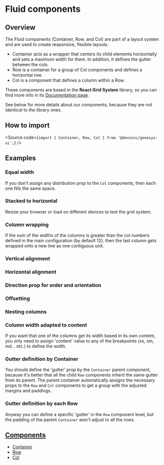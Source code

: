 

<Meta of={CasesStories} />

# Fluid components

## Overview

The Fluid components (Container, Row, and Col) are part of a layout system and are used to create responsive, flexible layouts.

- Container acts as a wrapper that centers its child elements horizontally and sets a maximum width for them.
  In addition, it defines the gutter between the cols.
- Row is a container for a group of Col components and defines a horizontal row.
- Col is a component that defines a column within a Row.

These components are based in the **React Grid System** library, so you can find more info in its [Documentation page](https://sealninja.github.io/react-grid-system/).

See below for more details about our components, because they are not identical to the library ones.

## How to import

<Source code={`import { Container, Row, Col } from '@devoinc/genesys-ui';`} />

## Examples

### Equal width

If you don't assign any distribution prop to the `Col` components, then each one fills the same space.

<Canvas of={CasesStories.EqualWidth} />

### Stacked to horizontal

Resize your browser or load on different devices to test the grid system.

<Canvas of={CasesStories.Stacked} />

### Column wrapping

If the sum of the widths of the columns is greater than the col numbers defined in the main configuration
(by default 12), then the last column gets wrapped onto a new line as one contiguous unit.

<Canvas of={CasesStories.ColumnWrapping} />

### Vertical alignment

<Canvas of={CasesStories.VerticalAlignment} />

### Horizontal alignment

<Canvas of={CasesStories.HorizontalAlignment} />

### Direction prop for order and orientation

<Canvas of={CasesStories.Order} />

### Offsetting

<Canvas of={CasesStories.Offsetting} />

### Nesting columns

<Canvas of={CasesStories.NestingColumns} />

### Column width adapted to content

If you want that one of the columns get its width based in its own content, you only need to assign
'content' value to any of the breakpoints (xs, sm, md... etc.) to define the width.

<Canvas of={CasesStories.AdaptedContent} />

### Gutter definition by Container

You should define the 'gutter' prop by the `Container` parent component, because it's better
that all the child `Row` components inherit the same gutter from its parent. The parent container
automatically assigns the necessary props to the `Row` and `Col` components to get a group
with the adjusted margins and paddings.

<Canvas of={CasesStories.GutterDefinition} />

### Gutter definition by each Row

Anyway you can define a specific 'gutter' in the `Row` component level, but the padding of the
parent `Container` won't adjust to all the rows.

<Canvas of={CasesStories.GutterDefinitionByRow} />

## [Components](#subcomponents)

- [Container](?path=/docs/components-core-layout-fluid-container--docs)
- [Row](?path=/docs/components-core-layout-fluid-row--docs)
- [Col](?path=/docs/components-core-layout-fluid-col--docs)
